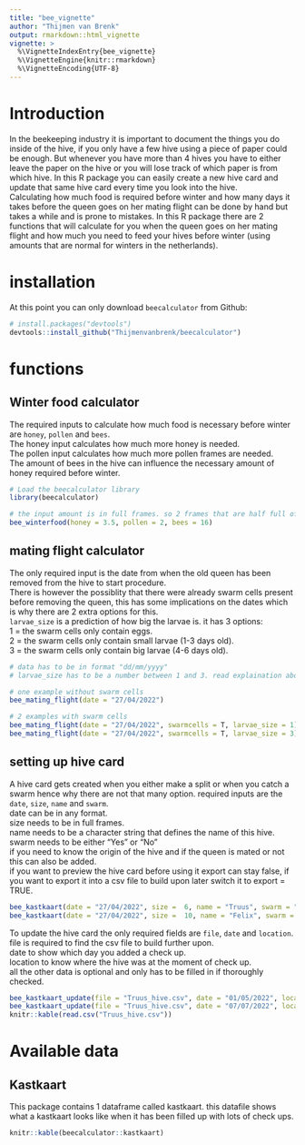 ```yaml
---
title: "bee_vignette"
author: "Thijmen van Brenk"
output: rmarkdown::html_vignette
vignette: >
  %\VignetteIndexEntry{bee_vignette}
  %\VignetteEngine{knitr::rmarkdown}
  %\VignetteEncoding{UTF-8}
---
```


# Introduction

In the beekeeping industry it is important to document the things you do inside of the hive, if you only have a few hive using a piece of paper could be enough. But whenever you have more than 4 hives you have to either leave the paper on the hive or you will lose track of which paper is from which hive. In this R package you can easily create a new hive card and update that same hive card every time you look into the hive.        
Calculating how much food is required before winter and how many days it takes before the queen goes on her mating flight can be done by hand but takes a while and is prone to mistakes. In this R package there are 2 functions that will calculate for you when the queen goes on her mating flight and how much you need to feed your hives before winter (using amounts that are normal for winters in the netherlands).

# installation

At this point you can only download `beecalculator` from Github:
```r
# install.packages("devtools")
devtools::install_github("Thijmenvanbrenk/beecalculator")
```

# functions

## Winter food calculator

The required inputs to calculate how much food is necessary before winter are `honey`, `pollen` and `bees`.        
The honey input calculates how much more honey is needed.       
The pollen input calculates how much more pollen frames are needed.       
The amount of bees in the hive can influence the necessary amount of honey required before winter.

```r
# Load the beecalculator library
library(beecalculator)
```

```r
# the input amount is in full frames. so 2 frames that are half full of bees will become 1 full frame of bees for this function.
bee_winterfood(honey = 3.5, pollen = 2, bees = 16)
```

## mating flight calculator

The only required input is the date from when the old queen has been removed from the hive to start procedure.        
There is however the possiblity that there were already swarm cells present before removing the queen, this has some implications on the dates which is why there are 2 extra options for this.        
`larvae_size` is a prediction of how big the larvae is. it has 3 options:       
1 = the swarm cells only contain eggs.       
2 = the swarm cells only contain small larvae (1-3 days old).       
3 = the swarm cells only contain big larvae (4-6 days old).

```r
# data has to be in format "dd/mm/yyyy"
# larvae_size has to be a number between 1 and 3. read explaination above.

# one example without swarm cells
bee_mating_flight(date = "27/04/2022")

# 2 examples with swarm cells
bee_mating_flight(date = "27/04/2022", swarmcells = T, larvae_size = 1)
bee_mating_flight(date = "27/04/2022", swarmcells = T, larvae_size = 3)
```
## setting up hive card 

A hive card gets created when you either make a split or when you catch a swarm hence why there are not that many option. required inputs are the `date`, `size`, `name` and `swarm`.       
date can be in any format.        
size needs to be in full frames.        
name needs to be a character string that defines the name of this hive.
swarm needs to be either "Yes" or "No"        
if you need to know the origin of the hive and if the queen is mated or not this can also be added.       
if you want to preview the hive card before using it export can stay false, if you want to export it into a csv file to build upon later switch it to export = TRUE.

```r
bee_kastkaart(date = "27/04/2022", size =  6, name = "Truus", swarm = "No", origin = "F1 Bram", mated = "Yes", export = TRUE)
bee_kastkaart(date = "27/04/2022", size =  10, name = "Felix", swarm = "Yes")
```

To update the hive card the only required fields are `file`, `date` and `location`.       
file is required to find the csv file to build further upon.        
date to show which day you added a check up.        
location to know where the hive was at the moment of check up.        
all the other data is optional and only has to be filled in if thoroughly checked.        

```r
bee_kastkaart_update(file = "Truus_hive.csv", date = "01/05/2022", location = "Eldik", extra1 = "Checked if queen surived split")
bee_kastkaart_update(file = "Truus_hive.csv", date = "07/07/2022", location = "Lienden", size = 17, brood = 11, swarmcells = 2, honey = 12, extra1 = "Harvested honey")
knitr::kable(read.csv("Truus_hive.csv"))
```

# Available data

## Kastkaart

This package contains 1 dataframe called kastkaart. this datafile shows what a kastkaart looks like when it has been filled up with lots of check ups.

```r
knitr::kable(beecalculator::kastkaart)
```

